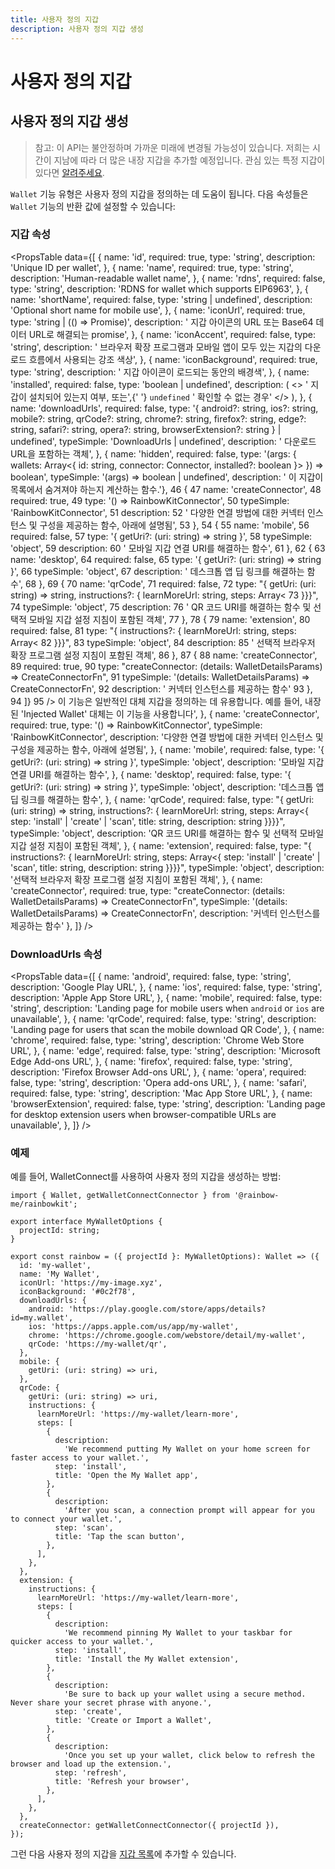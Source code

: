 ```yaml
---
title: 사용자 정의 지갑
description: 사용자 정의 지갑 생성
---
```


# 사용자 정의 지갑

## 사용자 정의 지갑 생성

> 참고: 이 API는 불안정하며 가까운 미래에 변경될 가능성이 있습니다. 저희는 시간이 지남에 따라 더 많은 내장 지갑을 추가할 예정입니다. 관심 있는 특정 지갑이 있다면 [알려주세요](https://github.com/rainbow-me/rainbowkit/issues).

`Wallet` 기능 유형은 사용자 정의 지갑을 정의하는 데 도움이 됩니다. 다음 속성들은 `Wallet` 기능의 반환 값에 설정할 수 있습니다:

### 지갑 속성

<PropsTable
  data={[
    {
      name: 'id',
      required: true,
      type: 'string',
      description: 'Unique ID per wallet',
    },
    {
      name: 'name',
      required: true,
      type: 'string',
      description: 'Human-readable wallet name',
    },
    {
      name: 'rdns',
      required: false,
      type: 'string',
      description: 'RDNS for wallet which supports EIP6963',
    },
    {
      name: 'shortName',
      required: false,
      type: 'string | undefined',
      description: 'Optional short name for mobile use',
    },
    {
      name: 'iconUrl',
      required: true,
      type: 'string | (() => Promise<string>)',
      description:
        '
지갑 아이콘의 URL 또는 Base64 데이터 URL로 해결되는 promise',
    },
    {
      name: 'iconAccent',
      required: false,
      type: 'string',
      description:
        '
브라우저 확장 프로그램과 모바일 앱이 모두 있는 지갑의 다운로드 흐름에서 사용되는 강조 색상',
    },
    {
      name: 'iconBackground',
      required: true,
      type: 'string',
      description: '
지갑 아이콘이 로드되는 동안의 배경색',
    },
    {
      name: 'installed',
      required: false,
      type: 'boolean | undefined',
      description: (
        <>
          '
지갑이 설치되어 있는지 여부, 또는',{' '}
          <code>undefined</code> '
확인할 수 없는 경우'
        </>
      ),
    },
    {
      name: 'downloadUrls',
      required: false,
      type: '{ android?: string, ios?: string, mobile?: string, qrCode?: string, chrome?: string, firefox?: string, edge?: string, safari?: string, opera?: string, browserExtension?: string } | undefined',
      typeSimple: 'DownloadUrls | undefined',
      description: '
다운로드 URL을 포함하는 객체',
    },
    {
      name: 'hidden',
      required: false,
      type: '(args: { wallets: Array<{ id: string, connector: Connector, installed?: boolean }> }) => boolean',
      typeSimple: '(args) => boolean | undefined',
      description:
        '
이 지갑이 목록에서 숨겨져야 하는지 계산하는 함수.'}, <span class="notranslate">46</span>     { <span class="notranslate">47</span>       name: 'createConnector', <span class="notranslate">48</span>       required: true, <span class="notranslate">49</span>       type: '() => RainbowKitConnector', <span class="notranslate">50</span>       typeSimple: 'RainbowKitConnector', <span class="notranslate">51</span>       description: <span class="notranslate">52</span>         '
다양한 연결 방법에 대한 커넥터 인스턴스 및 구성을 제공하는 함수, 아래에 설명됨', <span class="notranslate">53</span>     }, <span class="notranslate">54</span>     { <span class="notranslate">55</span>       name: 'mobile', <span class="notranslate">56</span>       required: false, <span class="notranslate">57</span>       type: '{ getUri?: (uri: string) => string }', <span class="notranslate">58</span>       typeSimple: 'object', <span class="notranslate">59</span>       description: <span class="notranslate">60</span>         '
모바일 지갑 연결 URI를 해결하는 함수', <span class="notranslate">61</span>     }, <span class="notranslate">62</span>     { <span class="notranslate">63</span>       name: 'desktop', <span class="notranslate">64</span>       required: false, <span class="notranslate">65</span>       type: '{ getUri?: (uri: string) => string }', <span class="notranslate">66</span>       typeSimple: 'object', <span class="notranslate">67</span>       description: '
데스크톱 앱 딥 링크를 해결하는 함수', <span class="notranslate">68</span>     }, <span class="notranslate">69</span>     { <span class="notranslate">70</span>       name: 'qrCode', <span class="notranslate">71</span>       required: false, <span class="notranslate">72</span>       type: "{ getUri: (uri: string) => string, instructions?: { learnMoreUrl: string, steps: Array< <span class="notranslate">73</span> }}}", <span class="notranslate">74</span>       typeSimple: 'object', <span class="notranslate">75</span>       description: <span class="notranslate">76</span>         '
QR 코드 URI를 해결하는 함수 및 선택적 모바일 지갑 설정 지침이 포함된 객체', <span class="notranslate">77</span>     }, <span class="notranslate">78</span>     { <span class="notranslate">79</span>       name: 'extension', <span class="notranslate">80</span>       required: false, <span class="notranslate">81</span>       type: "{ instructions?: { learnMoreUrl: string, steps: Array< <span class="notranslate">82</span> }}}", <span class="notranslate">83</span>       typeSimple: 'object', <span class="notranslate">84</span>       description: <span class="notranslate">85</span>         '
선택적 브라우저 확장 프로그램 설정 지침이 포함된 객체', <span class="notranslate">86</span>     }, <span class="notranslate">87</span>     { <span class="notranslate">88</span>       name: 'createConnector', <span class="notranslate">89</span>       required: true, <span class="notranslate">90</span>       type: "createConnector: (details: WalletDetailsParams) => CreateConnectorFn", <span class="notranslate">91</span>       typeSimple: '(details: WalletDetailsParams) => CreateConnectorFn', <span class="notranslate">92</span>       description: '
커넥터 인스턴스를 제공하는 함수' <span class="notranslate">93</span>     }, <span class="notranslate">94</span>   ]} <span class="notranslate">95</span> /> 이 기능은 일반적인 대체 지갑을 정의하는 데 유용합니다. 예를 들어, 내장된 'Injected Wallet' 대체는 이 기능을 사용합니다',
    },
    {
      name: 'createConnector',
      required: true,
      type: '() => RainbowKitConnector',
      typeSimple: 'RainbowKitConnector',
      description:
        '다양한 연결 방법에 대한 커넥터 인스턴스 및 구성을 제공하는 함수, 아래에 설명됨',
    },
    {
      name: 'mobile',
      required: false,
      type: '{ getUri?: (uri: string) => string }',
      typeSimple: 'object',
      description:
        '모바일 지갑 연결 URI를 해결하는 함수',
    },
    {
      name: 'desktop',
      required: false,
      type: '{ getUri?: (uri: string) => string }',
      typeSimple: 'object',
      description: '데스크톱 앱 딥 링크를 해결하는 함수',
    },
    {
      name: 'qrCode',
      required: false,
      type: "{ getUri: (uri: string) => string, instructions?: { learnMoreUrl: string, steps: Array<{ step: 'install' | 'create' | 'scan', title: string, description: string }}}}",
      typeSimple: 'object',
      description:
        'QR 코드 URI를 해결하는 함수 및 선택적 모바일 지갑 설정 지침이 포함된 객체',
    },
    {
      name: 'extension',
      required: false,
      type: "{ instructions?: { learnMoreUrl: string, steps: Array<{ step: 'install' | 'create' | 'scan', title: string, description: string }}}}",
      typeSimple: 'object',
      description:
        '선택적 브라우저 확장 프로그램 설정 지침이 포함된 객체',
    },
    {
      name: 'createConnector',
      required: true,
      type: "createConnector: (details: WalletDetailsParams) => CreateConnectorFn",
      typeSimple: '(details: WalletDetailsParams) => CreateConnectorFn',
      description: '커넥터 인스턴스를 제공하는 함수'
    },
  ]}
/>

### DownloadUrls 속성

<PropsTable
  data={[
    {
      name: 'android',
      required: false,
      type: 'string',
      description: 'Google Play URL',
    },
    {
      name: 'ios',
      required: false,
      type: 'string',
      description: 'Apple App Store URL',
    },
    {
      name: 'mobile',
      required: false,
      type: 'string',
      description:
        'Landing page for mobile users when `android` or `ios` are unavailable',
    },
    {
      name: 'qrCode',
      required: false,
      type: 'string',
      description:
        'Landing page for users that scan the mobile download QR Code',
    },
    {
      name: 'chrome',
      required: false,
      type: 'string',
      description: 'Chrome Web Store URL',
    },
    {
      name: 'edge',
      required: false,
      type: 'string',
      description: 'Microsoft Edge Add-ons URL',
    },
    {
      name: 'firefox',
      required: false,
      type: 'string',
      description: 'Firefox Browser Add-ons URL',
    },
    {
      name: 'opera',
      required: false,
      type: 'string',
      description: 'Opera add-ons URL',
    },
    {
      name: 'safari',
      required: false,
      type: 'string',
      description: 'Mac App Store URL',
    },
    {
      name: 'browserExtension',
      required: false,
      type: 'string',
      description:
        'Landing page for desktop extension users when browser-compatible URLs are unavailable',
    },
  ]}
/>

### 예제

예를 들어, WalletConnect를 사용하여 사용자 정의 지갑을 생성하는 방법:

```tsx
import { Wallet, getWalletConnectConnector } from '@rainbow-me/rainbowkit';

export interface MyWalletOptions {
  projectId: string;
}

export const rainbow = ({ projectId }: MyWalletOptions): Wallet => ({
  id: 'my-wallet',
  name: 'My Wallet',
  iconUrl: 'https://my-image.xyz',
  iconBackground: '#0c2f78',
  downloadUrls: {
    android: 'https://play.google.com/store/apps/details?id=my.wallet',
    ios: 'https://apps.apple.com/us/app/my-wallet',
    chrome: 'https://chrome.google.com/webstore/detail/my-wallet',
    qrCode: 'https://my-wallet/qr',
  },
  mobile: {
    getUri: (uri: string) => uri,
  },
  qrCode: {
    getUri: (uri: string) => uri,
    instructions: {
      learnMoreUrl: 'https://my-wallet/learn-more',
      steps: [
        {
          description:
            'We recommend putting My Wallet on your home screen for faster access to your wallet.',
          step: 'install',
          title: 'Open the My Wallet app',
        },
        {
          description:
            'After you scan, a connection prompt will appear for you to connect your wallet.',
          step: 'scan',
          title: 'Tap the scan button',
        },
      ],
    },
  },
  extension: {
    instructions: {
      learnMoreUrl: 'https://my-wallet/learn-more',
      steps: [
        {
          description:
            'We recommend pinning My Wallet to your taskbar for quicker access to your wallet.',
          step: 'install',
          title: 'Install the My Wallet extension',
        },
        {
          description:
            'Be sure to back up your wallet using a secure method. Never share your secret phrase with anyone.',
          step: 'create',
          title: 'Create or Import a Wallet',
        },
        {
          description:
            'Once you set up your wallet, click below to refresh the browser and load up the extension.',
          step: 'refresh',
          title: 'Refresh your browser',
        },
      ],
    },
  },
  createConnector: getWalletConnectConnector({ projectId }),
});
```

그런 다음 사용자 정의 지갑을 [지갑 목록](/docs/custom-wallet-list)에 추가할 수 있습니다.
